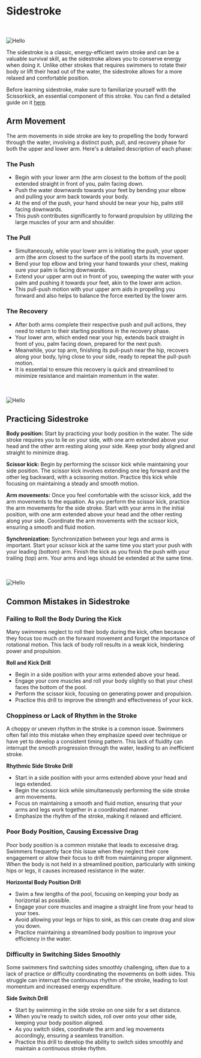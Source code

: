 
# Sidestroke

<br></br>
<Image src="/images/sidestroke2.jpg" alt="Hello" width={600} height={600} />

The sidestroke is a classic, energy-efficient swim stroke and can be a valuable survival skill, as the sidestroke allows you to conserve energy when doing it. Unlike other strokes that requires swimmers to rotate their body or lift their head out of the water, the sidestroke allows for a more relaxed and comfortable position. 

Before learning sidestroke, make sure to familiarize yourself with the Scissorkick, an essential component of this stroke. You can find a detailed guide on it [here](../../../guide/basicskills/scissorkick.mdx).

## Arm Movement

The arm movements in side stroke are key to propelling the body forward through the water, involving a distinct push, pull, and recovery phase for both the upper and lower arm. Here's a detailed description of each phase:

### The Push

- Begin with your lower arm (the arm closest to the bottom of the pool) extended straight in front of you, palm facing down.
- Push the water downwards towards your feet by bending your elbow and pulling your arm back towards your body. 
- At the end of the push, your hand should be near your hip, palm still facing downwards.
- This push contributes significantly to forward propulsion by utilizing the large muscles of your arm and shoulder.

### The Pull

- Simultaneously, while your lower arm is initiating the push, your upper arm (the arm closest to the surface of the pool) starts its movement.
- Bend your top elbow and bring your hand towards your chest, making sure your palm is facing downwards.
- Extend your upper arm out in front of you, sweeping the water with your palm and pushing it towards your feet, akin to the lower arm action.
- This pull-push motion with your upper arm aids in propelling you forward and also helps to balance the force exerted by the lower arm.

### The Recovery

- After both arms complete their respective push and pull actions, they need to return to their starting positions in the recovery phase.
- Your lower arm, which ended near your hip, extends back straight in front of you, palm facing down, prepared for the next push.
- Meanwhile, your top arm, finishing its pull-push near the hip, recovers along your body, lying close to your side, ready to repeat the pull-push motion.
- It is essential to ensure this recovery is quick and streamlined to minimize resistance and maintain momentum in the water.

<br></br>
<Image src="/images/sideguide.gif" alt="Hello" width={600} height={600} />

## Practicing Sidestroke

**Body position:** Start by practicing your body position in the water. The side stroke requires you to lie on your side, with one arm extended above your head and the other arm resting along your side. Keep your body aligned and straight to minimize drag.

**Scissor kick:** Begin by performing the scissor kick while maintaining your side position. The scissor kick involves extending one leg forward and the other leg backward, with a scissoring motion. Practice this kick while focusing on maintaining a steady and smooth motion.

**Arm movements:** Once you feel comfortable with the scissor kick, add the arm movements to the equation. As you perform the scissor kick, practice the arm movements for the side stroke. Start with your arms in the initial position, with one arm extended above your head and the other resting along your side. Coordinate the arm movements with the scissor kick, ensuring a smooth and fluid motion.

**Synchronization:**
Synchronization between your legs and arms is important. Start your scissor kick at the same time you start your push with your leading (bottom) arm. Finish the kick as you finish the push with your trailing (top) arm. Your arms and legs should be extended at the same time.

<br></br>
<Image src="/images/sidestroke.jpg" alt="Hello" width={600} height={600} />

## Common Mistakes in Sidestroke

### Failing to Roll the Body During the Kick

Many swimmers neglect to roll their body during the kick, often because they focus too much on the forward movement and forget the importance of rotational motion. This lack of body roll results in a weak kick, hindering power and propulsion.

**Roll and Kick Drill** 

- Begin in a side position with your arms extended above your head.
- Engage your core muscles and roll your body slightly so that your chest faces the bottom of the pool.
- Perform the scissor kick, focusing on generating power and propulsion.
- Practice this drill to improve the strength and effectiveness of your kick.

### Choppiness or Lack of Rhythm in the Stroke

A choppy or uneven rhythm in the stroke is a common issue. Swimmers often fall into this mistake when they emphasize speed over technique or have yet to develop a consistent timing pattern. This lack of fluidity can interrupt the smooth progression through the water, leading to an inefficient stroke.

**Rhythmic Side Stroke Drill** 

- Start in a side position with your arms extended above your head and legs extended.
- Begin the scissor kick while simultaneously performing the side stroke arm movements.
- Focus on maintaining a smooth and fluid motion, ensuring that your arms and legs work together in a coordinated manner.
- Emphasize the rhythm of the stroke, making it relaxed and efficient.

### Poor Body Position, Causing Excessive Drag

Poor body position is a common mistake that leads to excessive drag. Swimmers frequently face this issue when they neglect their core engagement or allow their focus to drift from maintaining proper alignment. When the body is not held in a streamlined position, particularly with sinking hips or legs, it causes increased resistance in the water.

**Horizontal Body Position Drill** 

- Swim a few lengths of the pool, focusing on keeping your body as horizontal as possible.
- Engage your core muscles and imagine a straight line from your head to your toes.
- Avoid allowing your legs or hips to sink, as this can create drag and slow you down.
- Practice maintaining a streamlined body position to improve your efficiency in the water.

### Difficulty in Switching Sides Smoothly

Some swimmers find switching sides smoothly challenging, often due to a lack of practice or difficulty coordinating the movements on both sides. This struggle can interrupt the continuous rhythm of the stroke, leading to lost momentum and increased energy expenditure.

**Side Switch Drill**

- Start by swimming in the side stroke on one side for a set distance.
- When you're ready to switch sides, roll over onto your other side, keeping your body position aligned.
- As you switch sides, coordinate the arm and leg movements accordingly, ensuring a seamless transition.
- Practice this drill to develop the ability to switch sides smoothly and maintain a continuous stroke rhythm.

